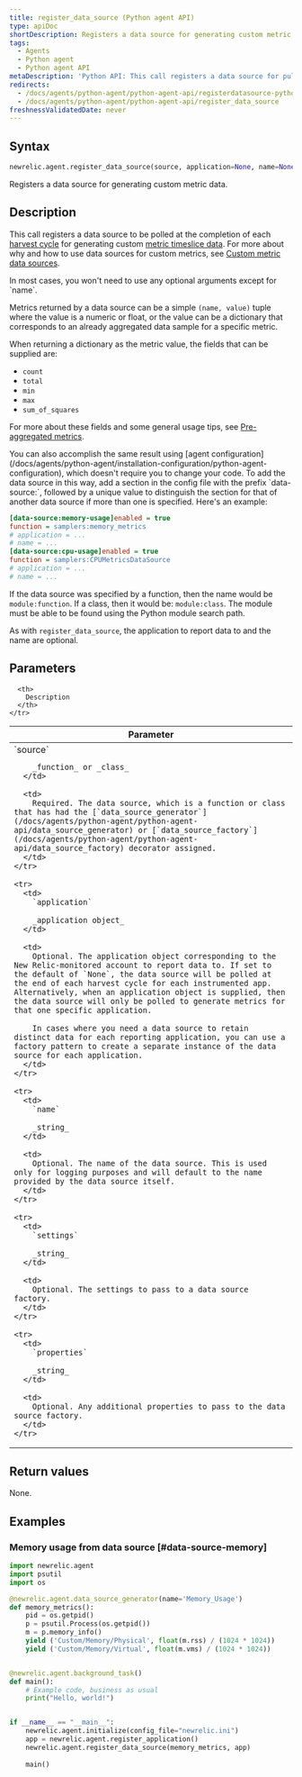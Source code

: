 ```yaml
---
title: register_data_source (Python agent API)
type: apiDoc
shortDescription: Registers a data source for generating custom metric data.
tags:
  - Agents
  - Python agent
  - Python agent API
metaDescription: 'Python API: This call registers a data source for pulling custom metric data from.'
redirects:
  - /docs/agents/python-agent/python-agent-api/registerdatasource-python-agent-api
  - /docs/agents/python-agent/python-agent-api/register_data_source
freshnessValidatedDate: never
---
```


## Syntax

```py
newrelic.agent.register_data_source(source, application=None, name=None, settings=None, **properties)
```

Registers a data source for generating custom metric data.

## Description

This call registers a data source to be polled at the completion of each [harvest cycle](/docs/accounts-partnerships/education/getting-started-new-relic/glossary#harvest-cycle) for generating custom [metric timeslice data](/docs/data-analysis/metrics/analyze-your-metrics/data-collection-metric-timeslice-event-data#timeslice-data). For more about why and how to use data sources for custom metrics, see [Custom metric data sources](/docs/agents/python-agent/supported-features/python-custom-metrics#custom-metric-data-sources).

<Callout variant="tip">
  In most cases, you won't need to use any optional arguments except for `name`.
</Callout>

Metrics returned by a data source can be a simple `(name, value)` tuple where the value is a numeric or float, or the value can be a dictionary that corresponds to an already aggregated data sample for a specific metric.

When returning a dictionary as the metric value, the fields that can be supplied are:

* `count`
* `total`
* `min`
* `max`
* `sum_of_squares`

For more about these fields and some general usage tips, see [Pre-aggregated metrics](/docs/agents/python-agent/supported-features/python-custom-metrics#pre-aggregated-metrics).

<Callout variant="tip">
  You can also accomplish the same result using [agent configuration](/docs/agents/python-agent/installation-configuration/python-agent-configuration), which doesn't require you to change your code. To add the data source in this way, add a section in the config file with the prefix `data-source:`, followed by a unique value to distinguish the section for that of another data source if more than one is specified. Here's an example:

  ```ini
  [data-source:memory-usage]enabled = true
  function = samplers:memory_metrics
  # application = ...
  # name = ...
  [data-source:cpu-usage]enabled = true
  function = samplers:CPUMetricsDataSource
  # application = ...
  # name = ...
  ```

  If the data source was specified by a function, then the name would be `module:function`. If a class, then it would be: `module:class`. The module must be able to be found using the Python module search path.

  As with `register_data_source`, the application to report data to and the name are optional.
</Callout>

## Parameters

<table>
  <thead>
    <tr>
      <th width="25%">
        Parameter
      </th>

      <th>
        Description
      </th>
    </tr>
  </thead>

  <tbody>
    <tr>
      <td>
        `source`

        _function_ or _class_
      </td>

      <td>
        Required. The data source, which is a function or class that has had the [`data_source_generator`](/docs/agents/python-agent/python-agent-api/data_source_generator) or [`data_source_factory`](/docs/agents/python-agent/python-agent-api/data_source_factory) decorator assigned.
      </td>
    </tr>

    <tr>
      <td>
        `application`

        _application object_
      </td>

      <td>
        Optional. The application object corresponding to the New Relic-monitored account to report data to. If set to the default of `None`, the data source will be polled at the end of each harvest cycle for each instrumented app. Alternatively, when an application object is supplied, then the data source will only be polled to generate metrics for that one specific application.

        In cases where you need a data source to retain distinct data for each reporting application, you can use a factory pattern to create a separate instance of the data source for each application.
      </td>
    </tr>

    <tr>
      <td>
        `name`

        _string_
      </td>

      <td>
        Optional. The name of the data source. This is used only for logging purposes and will default to the name provided by the data source itself.
      </td>
    </tr>

    <tr>
      <td>
        `settings`

        _string_
      </td>

      <td>
        Optional. The settings to pass to a data source factory.
      </td>
    </tr>

    <tr>
      <td>
        `properties`

        _string_
      </td>

      <td>
        Optional. Any additional properties to pass to the data source factory.
      </td>
    </tr>
  </tbody>
</table>

## Return values

None.

## Examples

### Memory usage from data source [#data-source-memory]

```py
import newrelic.agent
import psutil
import os

@newrelic.agent.data_source_generator(name='Memory_Usage')
def memory_metrics():
    pid = os.getpid()
    p = psutil.Process(os.getpid())
    m = p.memory_info()
    yield ('Custom/Memory/Physical', float(m.rss) / (1024 * 1024))
    yield ('Custom/Memory/Virtual', float(m.vms) / (1024 * 1024))


@newrelic.agent.background_task()
def main():
    # Example code, business as usual
    print("Hello, world!")


if __name__ == "__main__":
    newrelic.agent.initialize(config_file="newrelic.ini")
    app = newrelic.agent.register_application()
    newrelic.agent.register_data_source(memory_metrics, app)
    
    main()
```

